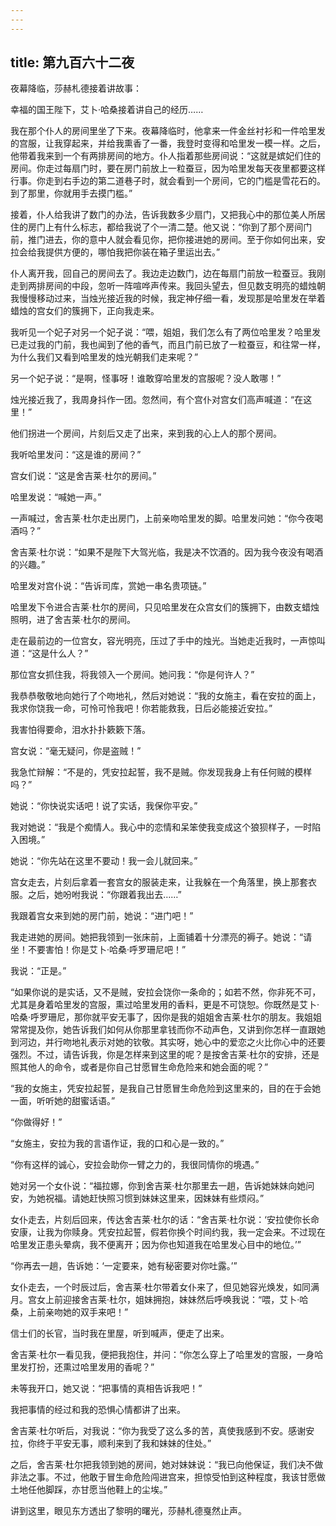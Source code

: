 ```yaml
---
---
---
```

title: 第九百六十二夜
---






夜幕降临，莎赫札德接着讲故事：





幸福的国王陛下，艾卜·哈桑接着讲自己的经历……

我在那个仆人的房间里坐了下来。夜幕降临时，他拿来一件金丝衬衫和一件哈里发的宫服，让我穿起来，并给我熏香了一番，我登时变得和哈里发一模一样。之后，他带着我来到一个有两排房间的地方。仆人指着那些房间说：“这就是嫔妃们住的房间。你走过每扇门时，要在房门前放上一粒蚕豆，因为哈里发每天夜里都要这样行事。你走到右手边的第二道巷子时，就会看到一个房间，它的门槛是雪花石的。到了那里，你就用手去摸门槛。”

接着，仆人给我讲了数门的办法，告诉我数多少扇门，又把我心中的那位美人所居住的房门上有什么标志，都给我说了个一清二楚。他又说：“你到了那个房间门前，推门进去，你的意中人就会看见你，把你接进她的房间。至于你如何出来，安拉会给我提供方便的，哪怕我把你装在箱子里运出去。”

仆人离开我，回自己的房间去了。我边走边数门，边在每扇门前放一粒蚕豆。我刚走到两排房间的中段，忽听一阵喧哗声传来。我回头望去，但见数支明亮的蜡烛朝我慢慢移动过来，当烛光接近我的时候，我定神仔细一看，发现那是哈里发在举着蜡烛的宫女们的簇拥下，正向我走来。

我听见一个妃子对另一个妃子说：“喂，姐姐，我们怎么有了两位哈里发？哈里发已走过我的门前，我也闻到了他的香气，而且门前已放了一粒蚕豆，和往常一样，为什么我们又看到哈里发的烛光朝我们走来呢？”

另一个妃子说：“是啊，怪事呀！谁敢穿哈里发的宫服呢？没人敢哪！”

烛光接近我了，我周身抖作一团。忽然间，有个宫仆对宫女们高声喊道：“在这里！”

他们拐进一个房间，片刻后又走了出来，来到我的心上人的那个房间。

我听哈里发问：“这是谁的房间？”

宫女们说：“这是舍吉莱·杜尔的房间。”

哈里发说：“喊她一声。”

一声喊过，舍吉莱·杜尔走出房门，上前亲吻哈里发的脚。哈里发问她：“你今夜喝酒吗？”

舍吉莱·杜尔说：“如果不是陛下大驾光临，我是决不饮酒的。因为我今夜没有喝酒的兴趣。”

哈里发对宫仆说：“告诉司库，赏她一串名贵项链。”

哈里发下令进合吉莱·杜尔的房间，只见哈里发在众宫女们的簇拥下，由数支蜡烛照明，进了舍吉莱·杜尔的房间。

走在最前边的一位宫女，容光明亮，压过了手中的烛光。当她走近我时，一声惊叫道：“这是什么人？”

那位宫女抓住我，将我领入一个房间。她问我：“你是何许人？”

我恭恭敬敬地向她行了个吻地礼，然后对她说：“我的女施主，看在安拉的面上，我求你饶我一命，可怜可怜我吧！你若能救我，日后必能接近安拉。”

我害怕得要命，泪水扑扑簌簌下落。

宫女说：“毫无疑问，你是盗贼！”

我急忙辩解：“不是的，凭安拉起誓，我不是贼。你发现我身上有任何贼的模样吗？”

她说：“你快说实话吧！说了实话，我保你平安。”

我对她说：“我是个痴情人。我心中的恋情和呆笨使我变成这个狼狈样子，一时陷入困境。”

她说：“你先站在这里不要动！我一会儿就回来。”

宫女走去，片刻后拿着一套宫女的服装走来，让我躲在一个角落里，换上那套衣服。之后，她吩咐我说：“你跟着我出去……”

我跟着宫女来到她的房门前，她说：“进门吧！”

我走进她的房间。她把我领到一张床前，上面铺着十分漂亮的褥子。她说：“请坐！不要害怕！你是艾卜·哈桑·呼罗珊尼吧！”

我说：“正是。”

“如果你说的是实话，又不是贼，安拉会饶你一条命的；如若不然，你非死不可，尤其是身着哈里发的宫服，熏过哈里发用的香料，更是不可饶恕。你既然是艾卜·哈桑·呼罗珊尼，那你就平安无事了，因你是我的姐姐舍吉莱·杜尔的朋友。我姐姐常常提及你，她告诉我们如何从你那里拿钱而你不动声色，又讲到你怎样一直跟她到河边，并行吻地礼表示对她的钦敬。其实呀，她心中的爱恋之火比你心中的还要强烈。不过，请告诉我，你是怎样来到这里的呢？是按舍吉莱·杜尔的安排，还是照其他人的命令，或者是你自己甘愿冒生命危险来和她会面的呢？”

“我的女施主，凭安拉起誓，是我自己甘愿冒生命危险到这里来的，目的在于会她一面，听听她的甜蜜话语。”

“你做得好！”

“女施主，安拉为我的言语作证，我的口和心是一致的。”

“你有这样的诚心，安拉会助你一臂之力的，我很同情你的境遇。”

她对另一个女仆说：“福拉娜，你到舍吉莱·杜尔那里去一趟，告诉她妹妹向她问安，为她祝福。请她赶快照习惯到妹妹这里来，因妹妹有些烦闷。”

女仆走去，片刻后回来，传达舍吉莱·杜尔的话：“舍吉莱·杜尔说：‘安拉使你长命安康，让我为你赎身。凭安拉起誓，假若你换个时间约我，我一定会来。不过现在哈里发正患头晕病，我不便离开；因为你也知道我在哈里发心目中的地位。’”

“你再去一趟，告诉她：‘一定要来，她有秘密要对你吐露。’”

女仆走去，一个时辰过后，舍吉莱·杜尔带着女仆来了，但见她容光焕发，如同满月。宫女上前迎接舍吉莱·杜尔，姐妹拥抱，妹妹然后呼唤我说：“喂，艾卜·哈桑，上前亲吻她的双手来吧！”

信士们的长官，当时我在里屋，听到喊声，便走了出来。

舍吉莱·杜尔一看见我，便把我抱住，并问：“你怎么穿上了哈里发的宫服，一身哈里发打扮，还熏过哈里发用的香呢？”

未等我开口，她又说：“把事情的真相告诉我吧！”

我把事情的经过和我的恐惧心情都讲了出来。

舍吉莱·杜尔听后，对我说：“你为我受了这么多的苦，真使我感到不安。感谢安拉，你终于平安无事，顺利来到了我和妹妹的住处。”

之后，舍吉莱·杜尔把我领到她的房间，她对妹妹说：“我已向他保证，我们决不做非法之事。不过，他敢于冒生命危险闯进宫来，担惊受怕到这种程度，我该甘愿做土地任他脚踩，亦甘愿当他鞋上的尘埃。”





讲到这里，眼见东方透出了黎明的曙光，莎赫札德戛然止声。